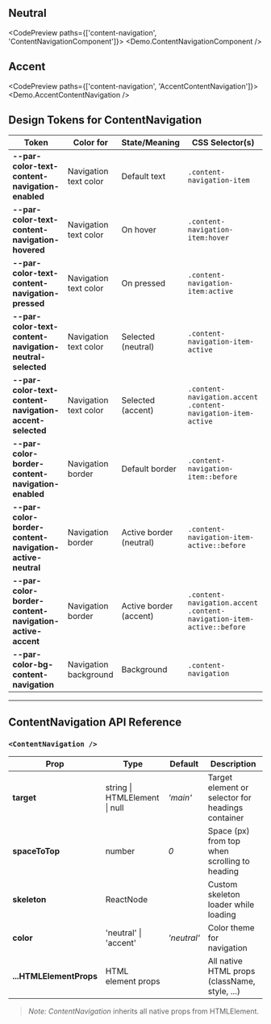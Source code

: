 
<TableOfContents />

## Neutral

<CodePreview paths={['content-navigation', 'ContentNavigationComponent']}>
  <Demo.ContentNavigationComponent />
</CodePreview>

## Accent

<CodePreview paths={['content-navigation', 'AccentContentNavigation']}>
  <Demo.AccentContentNavigation />
</CodePreview>

## Design Tokens for ContentNavigation

| **Token**                                                | **Color for**         | **State/Meaning**       | **CSS Selector(s)**                                                  |
| -------------------------------------------------------- | --------------------- | ----------------------- | -------------------------------------------------------------------- |
| **--par-color-text-content-navigation-enabled**          | Navigation text color | Default text            | `.content-navigation-item`                                           |
| **--par-color-text-content-navigation-hovered**          | Navigation text color | On hover                | `.content-navigation-item:hover`                                     |
| **--par-color-text-content-navigation-pressed**          | Navigation text color | On pressed              | `.content-navigation-item:active`                                    |
| **--par-color-text-content-navigation-neutral-selected** | Navigation text color | Selected (neutral)      | `.content-navigation-item-active`                                    |
| **--par-color-text-content-navigation-accent-selected**  | Navigation text color | Selected (accent)       | `.content-navigation.accent .content-navigation-item-active`         |
| **--par-color-border-content-navigation-enabled**        | Navigation border     | Default border          | `.content-navigation-item::before`                                   |
| **--par-color-border-content-navigation-active-neutral** | Navigation border     | Active border (neutral) | `.content-navigation-item-active::before`                            |
| **--par-color-border-content-navigation-active-accent**  | Navigation border     | Active border (accent)  | `.content-navigation.accent .content-navigation-item-active::before` |
| **--par-color-bg-content-navigation**                    | Navigation background | Background              | `.content-navigation`                                                |

---

## ContentNavigation API Reference

### `<ContentNavigation />`

| **Prop**                | **Type**                      | **Default** | **Description**                                   |
| ----------------------- | ----------------------------- | ----------- | ------------------------------------------------- |
| **target**              | string \| HTMLElement \| null | _'main'_    | Target element or selector for headings container |
| **spaceToTop**          | number                        | _0_         | Space (px) from top when scrolling to heading     |
| **skeleton**            | ReactNode                     |             | Custom skeleton loader while loading              |
| **color**               | 'neutral' \| 'accent'         | _'neutral'_ | Color theme for navigation                        |
| **...HTMLElementProps** | HTML element props            |             | All native HTML props (className, style, ...)     |

> _Note:_ _ContentNavigation_ inherits all native props from HTMLElement.

